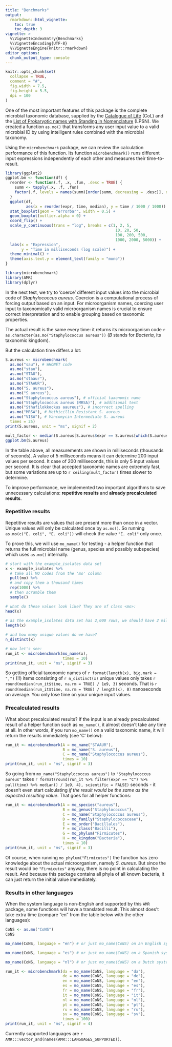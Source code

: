 ```yaml
---
title: "Benchmarks"
output: 
  rmarkdown::html_vignette:
    toc: true
    toc_depth: 3
vignette: >
  %\VignetteIndexEntry{Benchmarks}
  %\VignetteEncoding{UTF-8}
  %\VignetteEngine{knitr::rmarkdown}
editor_options: 
  chunk_output_type: console
---
```


```r
knitr::opts_chunk$set(
  collapse = TRUE,
  comment = "#",
  fig.width = 7.5,
  fig.height = 5.5,
  dpi = 100
)
```

One of the most important features of this package is the complete microbial taxonomic database, supplied by the [Catalogue of Life](http://www.catalogueoflife.org) (CoL) and the [List of Prokaryotic names with Standing in Nomenclature](https://lpsn.dsmz.de) (LPSN). We created a function `as.mo()` that transforms any user input value to a valid microbial ID by using intelligent rules combined with the microbial taxonomy.

Using the `microbenchmark` package, we can review the calculation performance of this function. Its function `microbenchmark()` runs different input expressions independently of each other and measures their time-to-result.

```r
library(ggplot2)
ggplot.bm <- function(df) {
  reorder <- function(.f, .x, .fun, .desc = TRUE) {
    summ <- tapply(.x, .f, .fun)
    factor(.f, levels = names(summ)[order(summ, decreasing = .desc)], ordered = is.ordered(.f))
  }
  ggplot(df,
         aes(x = reorder(expr, time, median), y = time / 1000 / 1000)) + 
  stat_boxplot(geom = "errorbar", width = 0.5) +
  geom_boxplot(outlier.alpha = 0) +
  coord_flip() +
  scale_y_continuous(trans = "log", breaks = c(1, 2, 5, 
                                                10, 20, 50,
                                                100, 200, 500,
                                                1000, 2000, 5000)) +
  labs(x = "Expression",
       y = "Time in milliseconds (log scale)") +
  theme_minimal() +
  theme(axis.text.y = element_text(family = "mono"))
}
```

```r
library(microbenchmark)
library(AMR)
library(dplyr)
```

In the next test, we try to 'coerce' different input values into the microbial code of *Staphylococcus aureus*. Coercion is a computational process of forcing output based on an input. For microorganism names, coercing user input to taxonomically valid microorganism names is crucial to ensure correct interpretation and to enable grouping based on taxonomic properties. 

The actual result is the same every time: it returns its microorganism code ``r as.character(as.mo("Staphylococcus aureus"))`` (*B* stands for *Bacteria*, its taxonomic kingdom). 

But the calculation time differs a lot:

```r
S.aureus <- microbenchmark(
  as.mo("sau"), # WHONET code
  as.mo("stau"),
  as.mo("STAU"),
  as.mo("staaur"),
  as.mo("STAAUR"),
  as.mo("S. aureus"),
  as.mo("S aureus"),
  as.mo("Staphylococcus aureus"), # official taxonomic name
  as.mo("Staphylococcus aureus (MRSA)"), # additional text
  as.mo("Sthafilokkockus aaureuz"), # incorrect spelling
  as.mo("MRSA"), # Methicillin Resistant S. aureus
  as.mo("VISA"), # Vancomycin Intermediate S. aureus
  times = 25)
print(S.aureus, unit = "ms", signif = 2)
```
```r
mult_factor <- median(S.aureus[S.aureus$expr == S.aureus[which(S.aureus$time == max(S.aureus$time)), "expr"], "time"]) / median(S.aureus[S.aureus$expr == S.aureus[which(S.aureus$time == min(S.aureus$time)), "expr"], "time"])
ggplot.bm(S.aureus)
```

In the table above, all measurements are shown in milliseconds (thousands of seconds). A value of 5 milliseconds means it can determine 200 input values per second. It case of 200 milliseconds, this is only 5 input values per second. It is clear that accepted taxonomic names are extremely fast, but some variations are up to `r ceiling(mult_factor)` times slower to determine.

To improve performance, we implemented two important algorithms to save unnecessary calculations: **repetitive results** and **already precalculated results**.

### Repetitive results

Repetitive results are values that are present more than once in a vector. Unique values will only be calculated once by `as.mo()`. So running `as.mo(c("E. coli", "E. coli"))` will check the value `"E. coli"` only once.

To prove this, we will use `mo_name()` for testing - a helper function that returns the full microbial name (genus, species and possibly subspecies) which uses `as.mo()` internally.

```r
# start with the example_isolates data set
x <- example_isolates %>% 
  # take all MO codes from the 'mo' column
  pull(mo) %>%
  # and copy them a thousand times
  rep(1000) %>%
  # then scramble them
  sample()

# what do these values look like? They are of class <mo>:
head(x)
  
# as the example_isolates data set has 2,000 rows, we should have 2 million items
length(x)

# and how many unique values do we have?
n_distinct(x)

# now let's see:
run_it <- microbenchmark(mo_name(x),
                         times = 10)
print(run_it, unit = "ms", signif = 3)
```

So getting official taxonomic names of `r format(length(x), big.mark = ",")` (!!) items consisting of `r n_distinct(x)` unique values only takes `r round(median(run_it$time, na.rm = TRUE) / 1e9, 3)` seconds. That is `r round(median(run_it$time, na.rm = TRUE) / length(x), 0)` nanoseconds on average. You only lose time on your unique input values.

### Precalculated results

What about precalculated results? If the input is an already precalculated result of a helper function such as `mo_name()`, it almost doesn't take any time at all. In other words, if you run `mo_name()` on a valid taxonomic name, it will return the results immediately (see 'C' below):

```r
run_it <- microbenchmark(A = mo_name("STAAUR"),
                         B = mo_name("S. aureus"),
                         C = mo_name("Staphylococcus aureus"),
                         times = 10)
print(run_it, unit = "ms", signif = 3)
```

So going from `mo_name("Staphylococcus aureus")` to `"Staphylococcus aureus"` takes `r format(round(run_it %>% filter(expr == "C") %>% pull(time) %>% median() / 1e9, 4), scientific = FALSE)` seconds - it doesn't even start calculating *if the result would be the same as the expected resulting value*. That goes for all helper functions:

```r
run_it <- microbenchmark(A = mo_species("aureus"),
                         B = mo_genus("Staphylococcus"),
                         C = mo_name("Staphylococcus aureus"),
                         D = mo_family("Staphylococcaceae"),
                         E = mo_order("Bacillales"),
                         F = mo_class("Bacilli"),
                         G = mo_phylum("Firmicutes"),
                         H = mo_kingdom("Bacteria"),
                         times = 10)
print(run_it, unit = "ms", signif = 3)
```

Of course, when running `mo_phylum("Firmicutes")` the function has zero knowledge about the actual microorganism, namely *S. aureus*. But since the result would be `"Firmicutes"` anyway, there is no point in calculating the result. And because this package contains all phyla of all known bacteria, it can just return the initial value immediately.

### Results in other languages

When the system language is non-English and supported by this `AMR` package, some functions will have a translated result. This almost does't take extra time (compare "en" from the table below with the other languages):

```r
CoNS <- as.mo("CoNS")
CoNS

mo_name(CoNS, language = "en") # or just mo_name(CoNS) on an English system

mo_name(CoNS, language = "es") # or just mo_name(CoNS) on a Spanish system

mo_name(CoNS, language = "nl") # or just mo_name(CoNS) on a Dutch system

run_it <- microbenchmark(da = mo_name(CoNS, language = "da"),
                         de = mo_name(CoNS, language = "de"),
                         en = mo_name(CoNS, language = "en"),
                         es = mo_name(CoNS, language = "es"),
                         fr = mo_name(CoNS, language = "fr"),
                         it = mo_name(CoNS, language = "it"),
                         nl = mo_name(CoNS, language = "nl"),
                         pt = mo_name(CoNS, language = "pt"),
                         ru = mo_name(CoNS, language = "ru"),
                         sv = mo_name(CoNS, language = "sv"),
                         times = 100)
print(run_it, unit = "ms", signif = 4)
```

Currently supported languages are `r AMR:::vector_and(names(AMR:::LANGUAGES_SUPPORTED))`.
